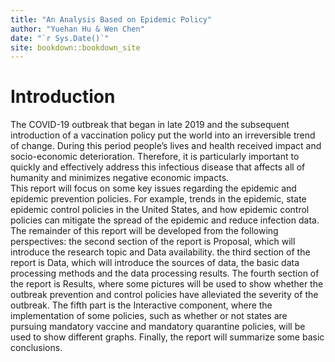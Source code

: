 ```yaml
--- 
title: "An Analysis Based on Epidemic Policy"
author: "Yuehan Hu & Wen Chen"
date: "`r Sys.Date()`"
site: bookdown::bookdown_site
---
```


# Introduction

The COVID-19 outbreak that began in late 2019 and the subsequent introduction of a vaccination policy put the world into an irreversible trend of change. During this period people's lives and health received impact and socio-economic deterioration. Therefore, it is particularly important to quickly and effectively address this infectious disease that affects all of humanity and minimizes negative economic impacts.\
This report will focus on some key issues regarding the epidemic and epidemic prevention policies. For example, trends in the epidemic, state epidemic control policies in the United States, and how epidemic control policies can mitigate the spread of the epidemic and reduce infection data.\
The remainder of this report will be developed from the following perspectives: the second section of the report is Proposal, which will introduce the research topic and Data availability. the third section of the report is Data, which will introduce the sources of data, the basic data processing methods and the data processing results. The fourth section of the report is Results, where some pictures will be used to show whether the outbreak prevention and control policies have alleviated the severity of the outbreak. The fifth part is the Interactive component, where the implementation of some policies, such as whether or not states are pursuing mandatory vaccine and mandatory quarantine policies, will be used to show different graphs. Finally, the report will summarize some basic conclusions.

